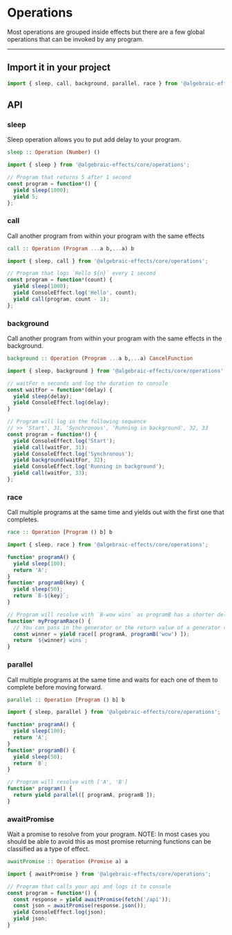 # Operations
Most operations are grouped inside effects but there are a few global operations that can be invoked by any program.

---


## Import it in your project
```js
import { sleep, call, background, parallel, race } from '@algebraic-effects/core/operations';
```


## API

### sleep
Sleep operation allows you to put add delay to your program.

```haskell
sleep :: Operation (Number) () 
```

```js
import { sleep } from '@algebraic-effects/core/operations';

// Program that returns 5 after 1 second
const program = function*() {
  yield sleep(1000);
  yield 5;
};
```


### call
Call another program from within your program with the same effects

```haskell
call :: Operation (Program ...a b,...a) b
```

```js
import { sleep, call } from '@algebraic-effects/core/operations';

// Program that logs `Hello ${n}` every 1 second
const program = function*(count) {
  yield sleep(1000);
  yield ConsoleEffect.log('Hello', count);
  yield call(program, count - 1);
};
```


### background
Call another program from within your program with the same effects in the background.

```haskell
background :: Operation (Program ...a b,...a) CancelFunction
```

```js
import { sleep, background } from '@algebraic-effects/core/operations';

// waitFor n seconds and log the duration to console
const waitFor = function*(delay) {
  yield sleep(delay);
  yield ConsoleEffect.log(delay);
}

// Program will log in the following sequence
// >> 'Start', 31, 'Synchronous', 'Running in background', 32, 33
const program = function*() {
  yield ConsoleEffect.log('Start');
  yield call(waitFor, 31);
  yield ConsoleEffect.log('Synchronous');
  yield background(waitFor, 32);
  yield ConsoleEffect.log('Running in background');
  yield call(waitFor, 33);
};
```



### race
Call multiple programs at the same time and yields out with the first one that completes.

```haskell
race :: Operation [Program () b] b
```

```js
import { sleep, race } from '@algebraic-effects/core/operations';

function* programA() {
  yield sleep(100);
  return 'A';
}
function* programB(key) {
  yield sleep(50);
  return `B-${key}`;
}

// Program will resolve with `B-wow wins` as programB has a shorter delay and returns earlier
function* myProgramRace() {
  // You can pass in the generator or the return value of a generator call (Generator instance)
  const winner = yield race([ programA, programB('wow') ]);
  return `${winner} wins`;
}
```


### parallel
Call multiple programs at the same time and waits for each one of them to complete before moving forward.

```haskell
parallel :: Operation [Program () b] b
```

```js
import { sleep, parallel } from '@algebraic-effects/core/operations';

function* programA() {
  yield sleep(100);
  return 'A';
}
function* programB() {
  yield sleep(50);
  return `B`;
}

// Program will resolve with ['A', 'B']
function* program() {
  return yield parallel([ programA, programB ]);
}
```



### awaitPromise
Wait a promise to resolve from your program.
NOTE: In most cases you should be able to avoid this as most promise returning functions can be classified as a type of effect.

```haskell
awaitPromise :: Operation (Promise a) a
```

```js
import { awaitPromise } from '@algebraic-effects/core/operations';

// Program that calls your api and logs it to console
const program = function*() {
  const response = yield awaitPromise(fetch('/api'));
  const json = awaitPromise(response.json());
  yield ConsoleEffect.log(json);
  yield json;
}
```

